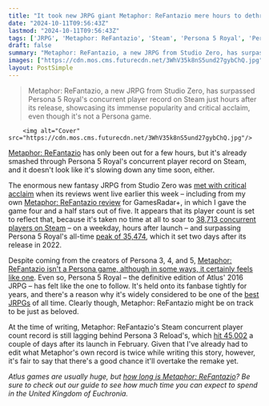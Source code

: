 ```yaml
---
title: "It took new JRPG giant Metaphor: ReFantazio mere hours to dethrone Persona 5 Royal's concurrent player count on Steam, and it doesn't seem to be slowing down"
date: "2024-10-11T09:56:43Z"
lastmod: "2024-10-11T09:56:43Z"
tags: ['JRPG', 'Metaphor: ReFantazio', 'Steam', 'Persona 5 Royal', 'Persona 3 Reload', 'Studio Zero', 'Atlus']
draft: false
summary: "Metaphor: ReFantazio, a new JRPG from Studio Zero, has surpassed Persona 5 Royal's concurrent player record on Steam just hours after its release, showcasing its immense popularity and critical acclaim, even though it's not a Persona game."
images: ["https://cdn.mos.cms.futurecdn.net/3WhV35k8nS5und27gybChQ.jpg"]
layout: PostSimple
---
```

> Metaphor: ReFantazio, a new JRPG from Studio Zero, has surpassed Persona 5 Royal's concurrent player record on Steam just hours after its release, showcasing its immense popularity and critical acclaim, even though it's not a Persona game.


        <img alt="Cover" src="https://cdn.mos.cms.futurecdn.net/3WhV35k8nS5und27gybChQ.jpg"/>
        
[<u>Metaphor: ReFantazio</u>](https://www.gamesradar.com/games/jrpg/metaphor-refantazio-guide/) has only been out for a few hours, but it's already smashed through Persona 5 Royal's concurrent player record on Steam, and it doesn't look like it's slowing down any time soon, either. 

The enormous new fantasy JRPG from Studio Zero was [<u>met with critical acclaim</u>](https://www.gamesradar.com/games/jrpg/metaphor-refantazio-metacritic-score-confirms-a-new-certified-jrpg-banger-as-the-persona-devs-latest-effort-ties-with-astro-bot-as-one-of-the-best-games-of-the-year/) when its reviews went live earlier this week – including from my own [<u>Metaphor: ReFantazio review</u>](https://www.gamesradar.com/games/jrpg/metaphor-refantazio-review/) for GamesRadar+, in which I gave the game four and a half stars out of five. It appears that its player count is set to reflect that, because it's taken no time at all to soar to [<u>38,713 concurrent players on Steam</u>](https://steamdb.info/app/2679460/charts/) – on a weekday, hours after launch – and surpassing Persona 5 Royal's all-time [<u>peak of 35,474</u>](https://steamdb.info/app/1687950/charts/#max), which it set two days after its release in 2022.

Despite coming from the creators of Persona 3, 4, and 5, [<u>Metaphor: ReFantazio isn't a Persona game, although in some ways, it certainly feels like one</u>](https://www.gamesradar.com/games/persona/how-metaphor-refantazio-is-like-persona/). Even so, Persona 5 Royal – the definitive edition of Atlus' 2016 JRPG – has felt like the one to follow. It's held onto its fanbase tightly for years, and there's a reason why it's widely considered to be one of the [<u>best JRPGs</u>](https://www.gamesradar.com/best-jrpgs/) of all time. Clearly though, Metaphor: ReFantazio might be on track to be just as beloved. 

At the time of writing, Metaphor: ReFantazio's Steam concurrent player count record is still lagging behind Persona 3 Reload's, which [<u>hit 45,002</u>](https://steamdb.info/app/2161700/charts/#max) a couple of days after its launch in February. Given that I've already had to edit what Metaphor's own record is twice while writing this story, however, it's fair to say that there's a good chance it'll overtake the remake yet.

*Atlus games are usually huge, but *[<u><em>how long is Metaphor: ReFantazio</em></u>](https://www.gamesradar.com/games/jrpg/metaphor-refantazio-how-long-length/)*? Be sure to check out our guide to see how much time you can expect to spend in the United Kingdom of Euchronia.*
        